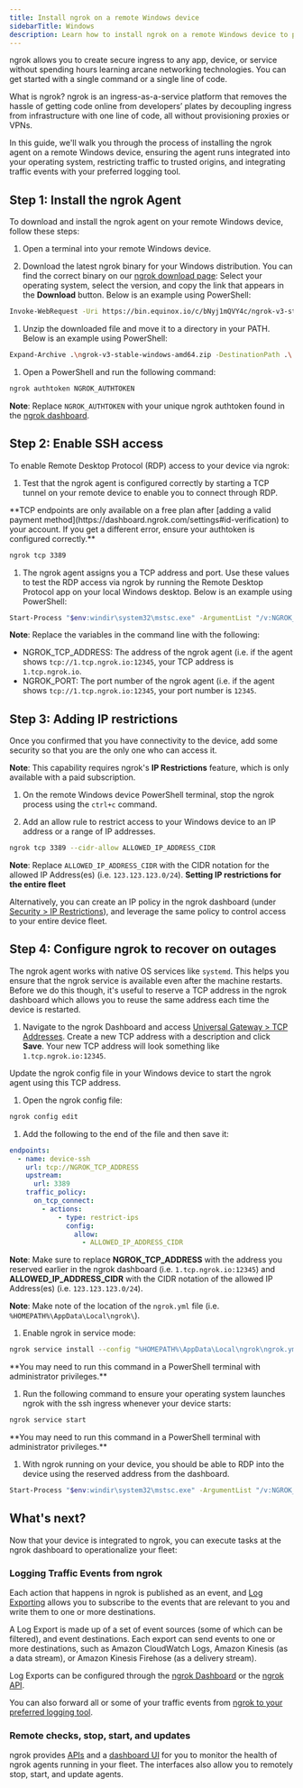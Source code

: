 ```yaml
---
title: Install ngrok on a remote Windows device
sidebarTitle: Windows
description: Learn how to install ngrok on a remote Windows device to provide secure access and management.
---
```


ngrok allows you to create secure ingress to any app, device, or service without spending hours learning arcane networking technologies. You can get started with a single command or a single line of code.

What is ngrok? ngrok is an ingress-as-a-service platform that removes the hassle of getting code online from developers’ plates by decoupling ingress from infrastructure with one line of code, all without provisioning proxies or VPNs.

In this guide, we'll walk you through the process of installing the ngrok agent on a remote Windows device, ensuring the agent runs integrated into your operating system, restricting traffic to trusted origins, and integrating traffic events with your preferred logging tool.

## Step 1: Install the ngrok Agent

To download and install the ngrok agent on your remote Windows device, follow these steps:

1. Open a terminal into your remote Windows device.

1. Download the latest ngrok binary for your Windows distribution. You can find the correct binary on our [ngrok download page](https://download.ngrok.com): Select your operating system, select the version, and copy the link that appears in the **Download** button. Below is an example using PowerShell:

```bash
Invoke-WebRequest -Uri https://bin.equinox.io/c/bNyj1mQVY4c/ngrok-v3-stable-windows-amd64.zip -OutFile ngrok-v3-stable-windows-amd64.zip
```

1. Unzip the downloaded file and move it to a directory in your PATH. Below is an example using PowerShell:

```bash
Expand-Archive .\ngrok-v3-stable-windows-amd64.zip -DestinationPath .\
```

1. Open a PowerShell and run the following command:

```bash
ngrok authtoken NGROK_AUTHTOKEN
```

**Note**: Replace `NGROK_AUTHTOKEN` with your unique ngrok authtoken found in the [ngrok dashboard](https://dashboard.ngrok.com/get-started/your-authtoken).

## Step 2: Enable SSH access

To enable Remote Desktop Protocol (RDP) access to your device via ngrok:

1. Test that the ngrok agent is configured correctly by starting a TCP tunnel on your remote device to enable you to connect through RDP.
<Warning>
**TCP endpoints are only available on a free plan after [adding a valid payment method](https://dashboard.ngrok.com/settings#id-verification) to your account. If you get a different error, ensure your authtoken is configured correctly.**
</Warning>

```bash
ngrok tcp 3389
```

1. The ngrok agent assigns you a TCP address and port. Use these values to test the RDP access via ngrok by running the Remote Desktop Protocol app on your local Windows desktop. Below is an example using PowerShell:

```bash
Start-Process "$env:windir\system32\mstsc.exe" -ArgumentList "/v:NGROK_TCP_ADDRESS:NGROK_PORT"
```

**Note**: Replace the variables in the command line with the following:

- NGROK_TCP_ADDRESS: The address of the ngrok agent (i.e. if the agent shows `tcp://1.tcp.ngrok.io:12345`, your TCP address is `1.tcp.ngrok.io`.
- NGROK_PORT: The port number of the ngrok agent (i.e. if the agent shows `tcp://1.tcp.ngrok.io:12345`, your port number is `12345`.

## Step 3: Adding IP restrictions

Once you confirmed that you have connectivity to the device, add some security so that you are the only one who can access it.

**Note**: This capability requires ngrok's **IP Restrictions** feature, which is only available with a paid subscription.

1. On the remote Windows device PowerShell terminal, stop the ngrok process using the `ctrl+c` command.

1. Add an allow rule to restrict access to your Windows device to an IP address or a range of IP addresses.

```bash
ngrok tcp 3389 --cidr-allow ALLOWED_IP_ADDRESS_CIDR
```

**Note**: Replace `ALLOWED_IP_ADDRESS_CIDR` with the CIDR notation for the allowed IP Address(es) (i.e. `123.123.123.0/24`).
<Tip>
**Setting IP restrictions for the entire fleet**


Alternatively, you can create an IP policy in the ngrok dashboard (under [Security > IP Restrictions](https://dashboard.ngrok.com/security/ip-restrictions)), and leverage the same policy to control access to your entire device fleet.
</Tip>

## Step 4: Configure ngrok to recover on outages

The ngrok agent works with native OS services like `systemd`. This helps you ensure that the ngrok service is available even after the machine restarts. Before we do this though, it's useful to reserve a TCP address in the ngrok dashboard which allows you to reuse the same address each time the device is restarted.

1. Navigate to the ngrok Dashboard and access [Universal Gateway > TCP Addresses](https://dashboard.ngrok.com/tcp-addresses). Create a new TCP address with a description and click **Save**. Your new TCP address will look something like `1.tcp.ngrok.io:12345`.

Update the ngrok config file in your Windows device to start the ngrok agent using this TCP address.

1. Open the ngrok config file:

```bash
ngrok config edit
```

1. Add the following to the end of the file and then save it:

```yaml
endpoints:
  - name: device-ssh
    url: tcp://NGROK_TCP_ADDRESS
    upstream:
      url: 3389
    traffic_policy:
      on_tcp_connect:
        - actions:
            - type: restrict-ips
              config:
                allow:
                  - ALLOWED_IP_ADDRESS_CIDR
```

**Note**: Make sure to replace **NGROK_TCP_ADDRESS** with the address you reserved earlier in the ngrok dashboard (i.e. `1.tcp.ngrok.io:12345`) and **ALLOWED_IP_ADDRESS_CIDR** with the CIDR notation of the allowed IP Address(es) (i.e. `123.123.123.0/24`).

**Note**: Make note of the location of the `ngrok.yml` file (i.e. `%HOMEPATH%\AppData\Local\ngrok\`).

1. Enable ngrok in service mode:

```bash
ngrok service install --config "%HOMEPATH%\AppData\Local\ngrok\ngrok.yml"
```
<Note>
**You may need to run this command in a PowerShell terminal with administrator privileges.**
</Note>

1. Run the following command to ensure your operating system launches ngrok with the ssh ingress whenever your device starts:

```bash
ngrok service start
```
<Note>
**You may need to run this command in a PowerShell terminal with administrator privileges.**
</Note>

1. With ngrok running on your device, you should be able to RDP into the device using the reserved address from the dashboard.

```bash
Start-Process "$env:windir\system32\mstsc.exe" -ArgumentList "/v:NGROK_TCP_ADDRESS:NGROK_PORT"
```

## What's next?

Now that your device is integrated to ngrok, you can ​​execute tasks at the ngrok dashboard to operationalize your fleet:

### Logging Traffic Events from ngrok

Each action that happens in ngrok is published as an event, and [Log Exporting](/obs/) allows you to subscribe to the events that are relevant to you and write them to one or more destinations.

A Log Export is made up of a set of event sources (some of which can be filtered), and event destinations. Each export can send events to one or more destinations, such as Amazon CloudWatch Logs, Amazon Kinesis (as a data stream), or Amazon Kinesis Firehose (as a delivery stream).

Log Exports can be configured through the [ngrok Dashboard](https://dashboard.ngrok.com/observability/event-subscriptions) or the [ngrok API](/api/resources/event-destinations/).

You can also forward all or some of your traffic events from [ngrok to your preferred logging tool](/obs/).

### Remote checks, stop, start, and updates

ngrok provides [APIs](/api/resources/tunnel-sessions/#restart-tunnel-agent) and a [dashboard UI](https://dashboard.ngrok.com/tunnels/agents) for you to monitor the health of ngrok agents running in your fleet. The interfaces also allow you to remotely stop, start, and update agents.
